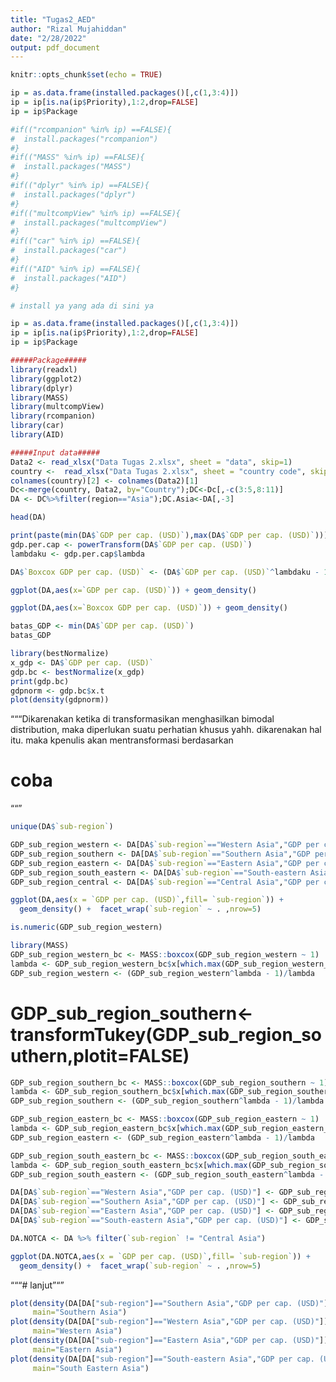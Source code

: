 ```yaml
---
title: "Tugas2_AED"
author: "Rizal Mujahiddan"
date: "2/28/2022"
output: pdf_document
---
```


```r
knitr::opts_chunk$set(echo = TRUE)
```
```r
ip = as.data.frame(installed.packages()[,c(1,3:4)])
ip = ip[is.na(ip$Priority),1:2,drop=FALSE]
ip = ip$Package
```

```r
#if(("rcompanion" %in% ip) ==FALSE){
#  install.packages("rcompanion")
#}
#if(("MASS" %in% ip) ==FALSE){
#  install.packages("MASS")
#}
#if(("dplyr" %in% ip) ==FALSE){
#  install.packages("dplyr")
#}
#if(("multcompView" %in% ip) ==FALSE){
#  install.packages("multcompView")
#}
#if(("car" %in% ip) ==FALSE){
#  install.packages("car")
#}
#if(("AID" %in% ip) ==FALSE){
#  install.packages("AID")
#}

# install ya yang ada di sini ya

ip = as.data.frame(installed.packages()[,c(1,3:4)])
ip = ip[is.na(ip$Priority),1:2,drop=FALSE]
ip = ip$Package
```


```r
#####Package#####
library(readxl)
library(ggplot2)
library(dplyr)
library(MASS)
library(multcompView)
library(rcompanion)
library(car)
library(AID)

#####Input data#####
Data2 <- read_xlsx("Data Tugas 2.xlsx", sheet = "data", skip=1)
country <-  read_xlsx("Data Tugas 2.xlsx", sheet = "country code", skip=1)
colnames(country)[2] <- colnames(Data2)[1]
Dc<-merge(country, Data2, by="Country");DC<-Dc[,-c(3:5,8:11)]
DA <- DC%>%filter(region=="Asia");DC.Asia<-DA[,-3]

head(DA)
```
```r
print(paste(min(DA$`GDP per cap. (USD)`),max(DA$`GDP per cap. (USD)`)))
gdp.per.cap <- powerTransform(DA$`GDP per cap. (USD)`)
lambdaku <- gdp.per.cap$lambda

DA$`Boxcox GDP per cap. (USD)` <- (DA$`GDP per cap. (USD)`^lambdaku - 1)/lambdaku

```                                    
                                    
```r
ggplot(DA,aes(x=`GDP per cap. (USD)`)) + geom_density()

ggplot(DA,aes(x=`Boxcox GDP per cap. (USD)`)) + geom_density()
```
```r

batas_GDP <- min(DA$`GDP per cap. (USD)`)
batas_GDP
```
```r

library(bestNormalize)
x_gdp <- DA$`GDP per cap. (USD)`
gdp.bc <- bestNormalize(x_gdp)
print(gdp.bc)
gdpnorm <- gdp.bc$x.t
plot(density(gdpnorm))
```




"""Dikarenakan ketika di transformasikan menghasilkan bimodal distribution, maka diperlukan suatu perhatian khusus yahh. dikarenakan hal itu. maka kpenulis akan mentransformasi berdasarkan

# coba
"""
```r
unique(DA$`sub-region`)
```
```r
GDP_sub_region_western <- DA[DA$`sub-region`=="Western Asia","GDP per cap. (USD)"]
GDP_sub_region_southern <- DA[DA$`sub-region`=="Southern Asia","GDP per cap. (USD)"]
GDP_sub_region_eastern <- DA[DA$`sub-region`=="Eastern Asia","GDP per cap. (USD)"]
GDP_sub_region_south_eastern <- DA[DA$`sub-region`=="South-eastern Asia","GDP per cap. (USD)"]
GDP_sub_region_central <- DA[DA$`sub-region`=="Central Asia","GDP per cap. (USD)"]

ggplot(DA,aes(x = `GDP per cap. (USD)`,fill= `sub-region`)) + 
  geom_density() +  facet_wrap(`sub-region` ~ . ,nrow=5)
```
```r
is.numeric(GDP_sub_region_western)
```


```r
library(MASS)
GDP_sub_region_western_bc <- MASS::boxcox(GDP_sub_region_western ~ 1)
lambda <- GDP_sub_region_western_bc$x[which.max(GDP_sub_region_western_bc$y)]
GDP_sub_region_western <- (GDP_sub_region_western^lambda - 1)/lambda
```

# GDP_sub_region_southern<- transformTukey(GDP_sub_region_southern,plotit=FALSE)
```r
GDP_sub_region_southern_bc <- MASS::boxcox(GDP_sub_region_southern ~ 1)
lambda <- GDP_sub_region_southern_bc$x[which.max(GDP_sub_region_southern_bc$y)]
GDP_sub_region_southern <- (GDP_sub_region_southern^lambda - 1)/lambda
```

```r
GDP_sub_region_eastern_bc <- MASS::boxcox(GDP_sub_region_eastern ~ 1)
lambda <- GDP_sub_region_eastern_bc$x[which.max(GDP_sub_region_eastern_bc$y)]
GDP_sub_region_eastern <- (GDP_sub_region_eastern^lambda - 1)/lambda
```
```r
GDP_sub_region_south_eastern_bc <- MASS::boxcox(GDP_sub_region_south_eastern ~ 1)
lambda <- GDP_sub_region_south_eastern_bc$x[which.max(GDP_sub_region_south_eastern_bc$y)]
GDP_sub_region_south_eastern <- (GDP_sub_region_south_eastern^lambda - 1)/lambda
```

```r
DA[DA$`sub-region`=="Western Asia","GDP per cap. (USD)"] <- GDP_sub_region_western
DA[DA$`sub-region`=="Southern Asia","GDP per cap. (USD)"] <- GDP_sub_region_southern
DA[DA$`sub-region`=="Eastern Asia","GDP per cap. (USD)"] <- GDP_sub_region_eastern
DA[DA$`sub-region`=="South-eastern Asia","GDP per cap. (USD)"] <- GDP_sub_region_south_eastern

DA.NOTCA <- DA %>% filter(`sub-region` != "Central Asia")

ggplot(DA.NOTCA,aes(x = `GDP per cap. (USD)`,fill= `sub-region`)) + 
  geom_density() +  facet_wrap(`sub-region` ~ . ,nrow=5)
```


"""# lanjut"""
```r
plot(density(DA[DA["sub-region"]=="Southern Asia","GDP per cap. (USD)"]),
     main="Southern Asia")
plot(density(DA[DA["sub-region"]=="Western Asia","GDP per cap. (USD)"]),
     main="Western Asia")
plot(density(DA[DA["sub-region"]=="Eastern Asia","GDP per cap. (USD)"]),
     main="Eastern Asia")
plot(density(DA[DA["sub-region"]=="South-eastern Asia","GDP per cap. (USD)"]),
     main="South Eastern Asia")

```